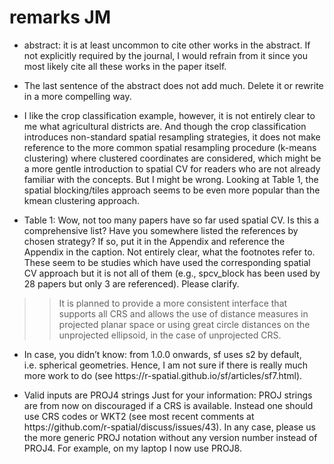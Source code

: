 # remarks JM

- abstract: it is at least uncommon to cite other works in the abstract.
If not explicitly required by the journal, I would refrain from it since you most likely cite all these works in the paper itself.
- The last sentence of the abstract does not add much.
Delete it or rewrite in a more compelling way.

- I like the crop classification example, however, it is not entirely clear to me what agricultural districts are. 
And though the crop classification introduces non-standard spatial resampling strategies, it does not make reference to the more common spatial resampling procedure (k-means clustering) where clustered coordinates are considered, which might be a more gentle introduction to spatial CV for readers who are not already familiar with the concepts.
But I might be wrong.
Looking at Table 1, the spatial blocking/tiles approach seems to be even more popular than the kmean clustering approach.

- Table 1: Wow, not too many papers have so far used spatial CV.
Is this a comprehensive list?
Have you somewhere listed the references by chosen strategy?
If so, put it in the Appendix and reference the Appendix in the caption.
Not entirely clear, what the footnotes refer to.
These seem to be studies which have used the corresponding spatial CV approach but it is not all of them (e.g., spcv_block has been used by 28 papers but only 3 are referenced). 
Please clarify.

>>It is planned to provide a more consistent interface that supports all CRS and allows the use of distance measures in projected planar space or using great circle distances on the unprojected ellipsoid, in the case of unprojected CRS.

- In case, you didn't know: from 1.0.0 onwards, sf uses s2 by default, i.e. spherical geometries.
Hence, I am not sure if there is really much more work to do (see https://r-spatial.github.io/sf/articles/sf7.html).


- Valid inputs are PROJ4 strings
Just for your information: PROJ strings are from now on discouraged if a CRS is available.
Instead one should use CRS codes or WKT2 (see most recent comments at https://github.com/r-spatial/discuss/issues/43).
In any case, please us the more generic PROJ notation without any version number instead of PROJ4. 
For example, on my laptop I now use PROJ8.
